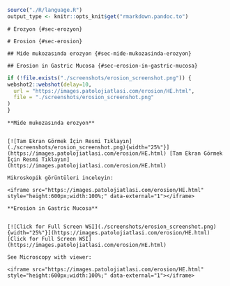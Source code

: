 ```r

source("./R/language.R")
output_type <- knitr::opts_knit$get("rmarkdown.pandoc.to")

```

```asis

# Erozyon {#sec-erozyon}

```

```asis

# Erosion {#sec-erosion}

```

```asis

## Mide mukozasında erozyon {#sec-mide-mukozasinda-erozyon}

```

```asis

## Erosion in Gastric Mucosa {#sec-erosion-in-gastric-mucosa}

```

```r
if (!file.exists("./screenshots/erosion_screenshot.png")) {
webshot2::webshot(delay=10,
  url = "https://images.patolojiatlasi.com/erosion/HE.html",
  file = "./screenshots/erosion_screenshot.png"
)
}
```

```asis

**Mide mukozasında erozyon**


[![Tam Ekran Görmek İçin Resmi Tıklayın](./screenshots/erosion_screenshot.png){width="25%"}](https://images.patolojiatlasi.com/erosion/HE.html) [Tam Ekran Görmek İçin Resmi Tıklayın](https://images.patolojiatlasi.com/erosion/HE.html)

```


```asis

Mikroskopik görüntüleri inceleyin:

<iframe src="https://images.patolojiatlasi.com/erosion/HE.html" style="height:600px;width:100%;" data-external="1"></iframe>

```

```asis

**Erosion in Gastric Mucosa**


[![Click for Full Screen WSI](./screenshots/erosion_screenshot.png){width="25%"}](https://images.patolojiatlasi.com/erosion/HE.html) [Click for Full Screen WSI](https://images.patolojiatlasi.com/erosion/HE.html)

```

```asis

See Microscopy with viewer: 

<iframe src="https://images.patolojiatlasi.com/erosion/HE.html" style="height:600px;width:100%;" data-external="1"></iframe>

```
